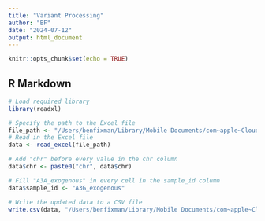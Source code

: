 ```yaml
---
title: "Variant Processing"
author: "BF"
date: "2024-07-12"
output: html_document
---
```


```r
knitr::opts_chunk$set(echo = TRUE)
```

## R Markdown

```r
# Load required library
library(readxl)

# Specify the path to the Excel file
file_path <- "/Users/benfixman/Library/Mobile Documents/com~apple~CloudDocs/Chen_Lab/RNA_SBS/The double-domain cytidine deaminase APOBEC3G is a cellular site-specific RNA editing enzyme/data/variants/A3G_exogenous_selected-columns.xlsx"
# Read in the Excel file
data <- read_excel(file_path)

# Add "chr" before every value in the chr column
data$chr <- paste0("chr", data$chr)

# Fill "A3A_exogenous" in every cell in the sample_id column
data$sample_id <- "A3G_exogenous"

# Write the updated data to a CSV file
write.csv(data, "/Users/benfixman/Library/Mobile Documents/com~apple~CloudDocs/Chen_Lab/RNA_SBS/The double-domain cytidine deaminase APOBEC3G is a cellular site-specific RNA editing enzyme/data/variants/variants.csv", row.names = FALSE)
```


